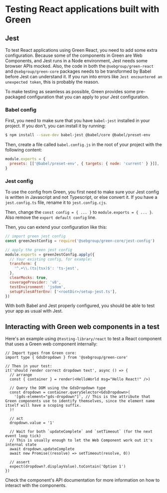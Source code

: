 
<Meta title="Testing" />

# Testing React applications built with Green

## Jest

To test React applications using Green React, you need to add some extra configuration. Because
some of the components in Green are Web Components, and Jest runs in a Node environment, Jest
needs some browser APIs mocked. Also, the code in both the `@sebgroup/green-react` and `@sebgroup/green-core`
packages needs to be transformed by Babel before Jest can understand it. If you run into errors like
`Jest encountered an unexpected token`, this is probably the reason.

To make testing as seamless as possible, Green provides some pre-packaged configuration that you can apply to your Jest configuration.

### Babel config

First, you need to make sure that you have `babel-jest` installed in your project. If you don't, you can install it by running:

```bash
$ npm install --save-dev babel-jest @babel/core @babel/preset-env
```

Then, create a file called `babel.config.js` in the root of your project with the following content:

```js
module.exports = {
  presets: [['@babel/preset-env', { targets: { node: 'current' } }]],
}
```

### Jest config

To use the config from Green, you first need to make sure your Jest config is written in Javascript and not Typescript,
or else convert it. If you have a `jest.config.ts` file, rename it to `jest.config.cjs`.

Then, change the `const config = { ... }` to `module.exports = { ... }`. Also remove the `export default config` line.

Then, you can extend your configuration like this:

```js
// import green jest config
const greenJestConfig = require('@sebgroup/green-core/jest-config')

// apply the green jest config
module.exports = greenJestConfig.apply({
  // Your existing config, for example:
  transform: {
    '^.+\\.(ts|tsx)$': 'ts-jest',
  },
  clearMocks: true,
  coverageProvider: 'v8',
  testEnvironment: 'jsdom',
  setupFilesAfterEnv: ['<rootDir>/setup-jest.ts'],
})
```

With both Babel and Jest properly configured, you should be able to test your app as usual with Jest.

## Interacting with Green web components in a test

Here's an example using `@testing-library/react` to test a React component that uses a Green web component internally:

```tsx
// Import types from Green core:
import type { GdsDropdown } from '@sebgroup/green-core'

// Then in your test:
it('should render correct dropdown text', async () => {
  // arrange
  const { container } = render(<HelloWorld msg="Hello React!" />)

  // Query the DOM using the GdsDropdown type
  const dropdown = container.querySelector<GdsDropdown>(
    '[gds-element="gds-dropdown"]', // This is the attribute that Green components use to identify themselves, since the element name itself will have a scoping suffix.
  )!

  // act
  dropdown.value = '1'

  // Wait for both `updateComplete` and `setTimeout` (for the next event loop tick)
  // This is usually enough to let the Web Component work out it's internal state
  await dropdown.updateComplete
  await new Promise((resolve) => setTimeout(resolve, 0))

  // assert
  expect(dropdown?.displayValue).toContain('Option 1')
})
```

Check the component's API documentation for more information on how to interact with the components.
